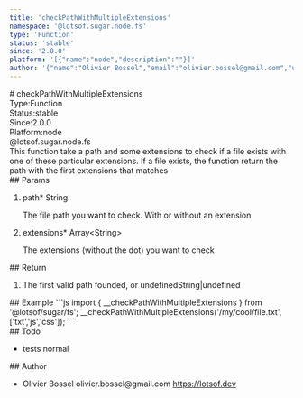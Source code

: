 ```yaml
---
title: 'checkPathWithMultipleExtensions'
namespace: '@lotsof.sugar.node.fs'
type: 'Function'
status: 'stable'
since: '2.0.0'
platform: '[{"name":"node","description":""}]'
author: '{"name":"Olivier Bossel","email":"olivier.bossel@gmail.com","url":"https://lotsof.dev"}'
---
```

<div class="docmap-mdx">
# checkPathWithMultipleExtensions
<div class="_metas">
<div class="_type"><span class="_type-label">Type:</span><span class="_type-value">Function</span></div>
<div class="_status"><span class="_status-label">Status:</span><span class="_status-value -stable">stable</span></div>
<div class="_since"><span class="_since-label">Since:</span><span class="_since-value">2.0.0</span></div>
<div class="_platform"><span class="_platform-label">Platform:</span><span class="_platform-value -node">node</span></div>
</div>
<div class="_namespace">@lotsof.sugar.node.fs</div>
<div class="_description">
This function take a path and some extensions to check if a file
exists with one of these particular extensions.
If a file exists, the function return the path with the first extensions that matches
</div>
<div class="_params">
## Params
<ol class="_list">
<li class="_item">
<span class="_name">path<span class="_required">*</span></span><span class="_default"></span> <span class="_type">String</span>
<p class="_description">The file path you want to check&period; With or without an extension</p>
</li>
<li class="_item">
<span class="_name">extensions<span class="_required">*</span></span><span class="_default"></span> <span class="_type">Array&lt;String&gt;</span>
<p class="_description">The extensions &lpar;without the dot&rpar; you want to check</p>
</li>
</ol>
</div>
<div class="_return">
## Return
<ol class="_list">
<li class="_item">
<span class="_description">The first valid path founded, or undefined</span><span class="_default"></span><span class="_type">String&vert;undefined</span>
</li>
</ol>
</div>
<div class="_examples">
## Example
```js
import { __checkPathWithMultipleExtensions } from '@lotsof/sugar/fs';
__checkPathWithMultipleExtensions('/my/cool/file.txt', ['txt','js','css']);
```
</div>
<div class="_todo">
## Todo
<ul class="_list">
<li class="_item">
<span class="_description">tests</span>
<span class="_priority -normal">normal</span>
</li>
</ul>
</div>
<div class="_author">
## Author
<ul class="_list">
<li class="_item">
<span class="_name">Olivier Bossel</span>
<span class="_email">olivier.bossel@gmail.com</span>
<a href="https://lotsof.dev" target="_blank" class="_url">https://lotsof.dev</a>
</li>
</ul>
</div>
</div>